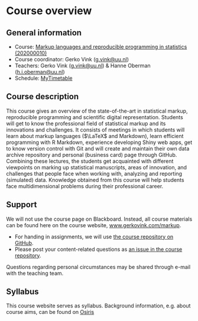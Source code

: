 # Course overview {.unnumbered}

## General information

-   Course: [Markup languages and reproducible programming in statistics (202000010)](https://osiris-student.uu.nl/#/onderwijscatalogus/extern/cursus?cursuscode=202000010&taal=en&collegejaar=huidig)
-   Course coordinator: Gerko Vink ([g.vink\@uu.nl](mailto:g.vink@uu.nl))
-   Teachers: Gerko Vink ([g.vink\@uu.nl](mailto:g.vink@uu.nl)) & Hanne Oberman ([h.i.oberman\@uu.nl](mailto:h.i.oberman@uu.nl))
-   Schedule: [MyTimetable](https://mytimetable.uu.nl/link?timetable.type=timeedit_course&timetable.key=202000010&view=list&ignoreNotFound=true&ignoreEmpty=true)

## Course description

This course gives an overview of the state-of-the-art in statistical markup, reproducible programming and scientific digital representation. Students will get to know the professional field of statistical markup and its innovations and challenges. It consists of meetings in which students will learn about markup languages ($\LaTeX$ and Markdown), learn efficient programming with R Markdown, experience developing Shiny web apps, get to know version control with Git and will create and maintain their own data archive repository and personal (business card) page through GitHub. Combining these lectures, the students get acquainted with different viewpoints on marking up statistical manuscripts, areas of innovation, and challenges that people face when working with, analyzing and reporting (simulated) data. Knowledge obtained from this course will help students face multidimensional problems during their professional career.

## Support
We will not use the course page on Blackboard. Instead, all course materials can be found here on the course website, [www.gerkovink.com/markup](https://www.gerkovink.com/markup).

- For handing in assignments, we will use [the course repository on GitHub](https://github.com/gerkovink/markup2023).
- Please post your content-related questions as [an issue in the course repository](https://github.com/gerkovink/markup2023/issues).

Questions regarding personal circumstances may be shared through e-mail with the teaching team.

## Syllabus
This course website serves as syllabus. Background information, e.g. about course aims, can be found on [Osiris](https://osiris-student.uu.nl/#/onderwijscatalogus/extern/cursus?cursuscode=202000010&taal=en&collegejaar=huidig)